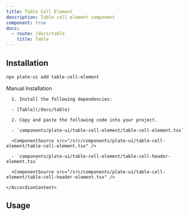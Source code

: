 ```yaml
---
title: Table Cell Element
description: Table cell element component
component: true
docs:
  - route: /docs/table
    title: Table
---
```


<ComponentExample src="/src/components/examples/PlaygroundDemo.tsx">
  <PlaygroundDemo id="table" />
</ComponentExample>

## Installation

```bash
npx plate-ui add table-cell-element
```

<Accordion type="single" collapsible>
  <AccordionItem value="manual-installation">
    <AccordionTrigger>Manual Installation</AccordionTrigger>
    <AccordionContent>

      1. Install the following dependencies:

      - [Table](/docs/table)

      2. Copy and paste the following code into your project.

      - `components/plate-ui/table-cell-element/table-cell-element.tsx`

      <ComponentSource src="/src/components/plate-ui/table-cell-element/table-cell-element.tsx" />

      - `components/plate-ui/table-cell-element/table-cell-header-element.tsx`

      <ComponentSource src="/src/components/plate-ui/table-cell-element/table-cell-header-element.tsx" />

    </AccordionContent>

  </AccordionItem>
</Accordion>

## Usage

```tsx

```

```tsx

```
